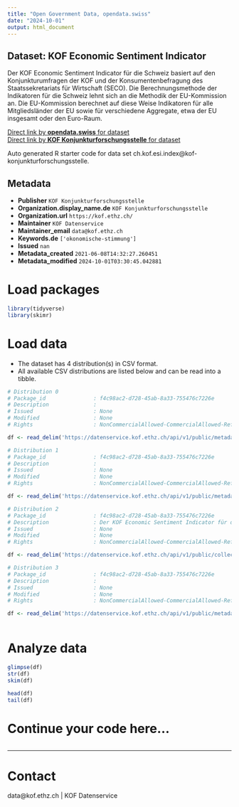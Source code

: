 ```yaml
---
title: "Open Government Data, opendata.swiss"
date: "2024-10-01"
output: html_document
---
```


## Dataset: KOF Economic Sentiment Indicator

Der KOF Economic Sentiment Indicator für die Schweiz basiert auf den Konjunkturumfragen der KOF und der Konsumentenbefragung des Staatssekretariats für Wirtschaft (SECO). Die Berechnungsmethode der Indikatoren für die Schweiz lehnt sich an die Methodik der EU-Kommission an. Die EU-Kommission berechnet auf diese Weise Indikatoren für alle Mitgliedsländer der EU sowie für verschiedene Aggregate, etwa der EU insgesamt oder den Euro-Raum.

[Direct link by **opendata.swiss** for dataset](https://opendata.swiss/de/dataset/kof-economic-sentiment-indicator)<br>
[Direct link by **KOF Konjunkturforschungsstelle** for dataset](https://kof.ethz.ch/prognosen-indikatoren/indikatoren/kof-economic-sentiment-indicator.html)

Auto generated R starter code for data set ch.kof.esi.index@kof-konjunkturforschungsstelle.

## Metadata

- **Publisher** `KOF Konjunkturforschungsstelle`
- **Organization.display_name.de** `KOF Konjunkturforschungsstelle`
- **Organization.url** `https://kof.ethz.ch/`
- **Maintainer** `KOF Datenservice`
- **Maintainer_email** `data@kof.ethz.ch`
- **Keywords.de** `['okonomische-stimmung']`
- **Issued** `nan`
- **Metadata_created** `2021-06-08T14:32:27.260451`
- **Metadata_modified** `2024-10-01T03:30:45.042881`


# Load packages

```r

library(tidyverse)
library(skimr)

```

# Load data

-   The dataset has 4 distribution(s) in CSV format.
-   All available CSV distributions are listed below and can be read into a tibble.

```r

# Distribution 0
# Package_id               : f4c98ac2-d728-45ab-8a33-755476c7226e
# Description              : 
# Issued                   : None
# Modified                 : None
# Rights                   : NonCommercialAllowed-CommercialAllowed-ReferenceRequired

df <- read_delim('https://datenservice.kof.ethz.ch/api/v1/public/metadata/collections/ogd_ch.kof.esi?mime=csv&locale=en')

# Distribution 1
# Package_id               : f4c98ac2-d728-45ab-8a33-755476c7226e
# Description              : 
# Issued                   : None
# Modified                 : None
# Rights                   : NonCommercialAllowed-CommercialAllowed-ReferenceRequired

df <- read_delim('https://datenservice.kof.ethz.ch/api/v1/public/metadata/collections/ogd_ch.kof.esi?mime=csv&locale=de')

# Distribution 2
# Package_id               : f4c98ac2-d728-45ab-8a33-755476c7226e
# Description              : Der KOF Economic Sentiment Indicator für die Schweiz basiert auf den Konjunkturumfragen der KOF und der Konsumentenbefragung des Staatssekretariats für Wirtschaft (SECO). Die Berechnungsmethode der Indikatoren für die Schweiz lehnt sich an die Methodik der EU-Kommission an. Die EU-Kommission berechnet auf diese Weise Indikatoren für alle Mitgliedsländer der EU sowie für verschiedene Aggregate, etwa der EU insgesamt oder den Euro-Raum.
# Issued                   : None
# Modified                 : None
# Rights                   : NonCommercialAllowed-CommercialAllowed-ReferenceRequired

df <- read_delim('https://datenservice.kof.ethz.ch/api/v1/public/collections/ogd_ch.kof.esi?mime=csv')

# Distribution 3
# Package_id               : f4c98ac2-d728-45ab-8a33-755476c7226e
# Description              : 
# Issued                   : None
# Modified                 : None
# Rights                   : NonCommercialAllowed-CommercialAllowed-ReferenceRequired

df <- read_delim('https://datenservice.kof.ethz.ch/api/v1/public/metadata/collections/ogd_ch.kof.esi?mime=csv&locale=fr')



```

# Analyze data

```r

glimpse(df)
str(df)
skim(df)

head(df)
tail(df)

```

# Continue your code here...

```r

```

------------------------------------------------------------------------

# Contact

data@kof.ethz.ch | KOF Datenservice
